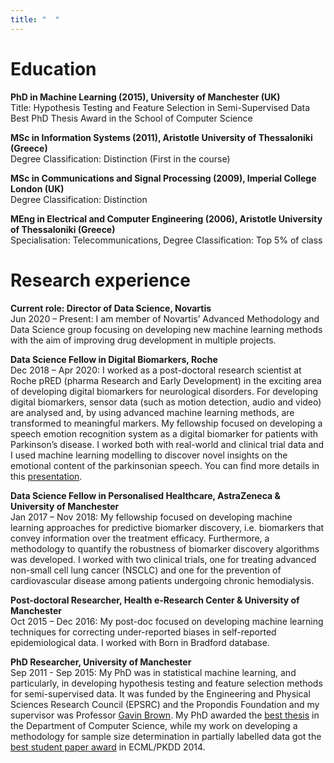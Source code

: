 ```yaml
---
title: "  "
---
```


# Education

**PhD in Machine Learning (2015), University of Manchester (UK)**\
Title: Hypothesis Testing and Feature Selection in Semi-Supervised Data\
Best PhD Thesis Award in the School of Computer Science

**MSc in Information Systems (2011), Aristotle University of Thessaloniki (Greece)**\
Degree Classification: Distinction (First in the course)

**MSc in Communications and Signal Processing (2009), Imperial College London (UK)**\
Degree Classification: Distinction

**MEng in Electrical and Computer Engineering (2006), Aristotle University of Thessaloniki (Greece)**\
Specialisation: Telecommunications, Degree Classification: Top 5% of class

# Research experience

**Current role: Director of Data Science, Novartis**\
Jun 2020 -- Present: I am member of Novartis' Advanced Methodology and Data Science group focusing on developing new machine learning methods with the aim of improving drug development in multiple projects.

**Data Science Fellow in Digital Biomarkers, Roche**\
Dec 2018 -- Apr 2020: I worked as a post-doctoral research scientist at Roche pRED (pharma Research and Early Development) in the exciting area of developing digital biomarkers for neurological disorders. For developing digital biomarkers, sensor data (such as motion detection, audio and video) are analysed and, by using advanced machine learning methods, are transformed to meaningful markers. My fellowship focused on developing a speech emotion recognition system as a digital biomarker for patients with Parkinson's disease. I worked both with real-world and clinical trial data and I used machine learning modelling to discover novel insights on the emotional content of the parkinsonian speech. You can find more details in this [presentation](https://www.youtube.com/watch?v=X-8V8FT-M78).

**Data Science Fellow in Personalised Healthcare, AstraZeneca & University of Manchester**\
Jan 2017 -- Nov 2018: My fellowship focused on developing machine learning approaches for predictive biomarker discovery, i.e. biomarkers that convey information over the treatment efficacy. Furthermore, a methodology to quantify the robustness of biomarker discovery algorithms was developed. I worked with two clinical trials, one for treating advanced non-small cell lung cancer (NSCLC) and one for the prevention of cardiovascular disease among patients undergoing chronic hemodialysis.

**Post-doctoral Researcher, Health e-Research Center & University of Manchester**\
Oct 2015 -- Dec 2016: My post-doc focused on developing machine learning techniques for correcting under-reported biases in self-reported epidemiological data. I worked with Born in Bradford database.

**PhD Researcher, University of Manchester** \
Sep 2011 - Sep 2015: My PhD was in statistical machine learning, and particularly, in developing hypothesis testing and feature selection methods for semi-supervised data. It was funded by the Engineering and Physical Sciences Research Council (EPSRC) and the Propondis Foundation and my supervisor was Professor [Gavin Brown](https://profgavinbrown.github.io/). My PhD awarded the [best thesis](https://studentnet.cs.manchester.ac.uk/pgr/symposium/prizes.php) in the Department of Computer Science, while my work on developing a methodology for sample size determination in partially labelled data got the [best student paper award](https://twitter.com/ecmlpkdd/status/511558738613116928?lang=gl) in ECML/PKDD 2014.
